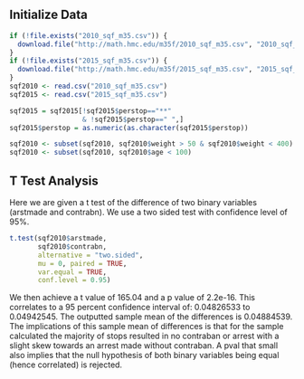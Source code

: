 ## Initialize Data
```r
if (!file.exists("2010_sqf_m35.csv")) {
  download.file("http://math.hmc.edu/m35f/2010_sqf_m35.csv", "2010_sqf_m35.csv")
}
if (!file.exists("2015_sqf_m35.csv")) {
  download.file("http://math.hmc.edu/m35f/2015_sqf_m35.csv", "2015_sqf_m35.csv")
}
sqf2010 <- read.csv("2010_sqf_m35.csv")
sqf2015 <- read.csv("2015_sqf_m35.csv")

sqf2015 = sqf2015[!sqf2015$perstop=="**"
                  & !sqf2015$perstop==" ",]
sqf2015$perstop = as.numeric(as.character(sqf2015$perstop))

sqf2010 <- subset(sqf2010, sqf2010$weight > 50 & sqf2010$weight < 400)
sqf2010 <- subset(sqf2010, sqf2010$age < 100)
```

## T Test Analysis
Here we are given a t test of the difference of two binary variables (arstmade and contrabn). We use a two sided test with confidence level of 95%. 

```r
t.test(sqf2010$arstmade,
       sqf2010$contrabn,
       alternative = "two.sided",
       mu = 0, paired = TRUE,
       var.equal = TRUE,
       conf.level = 0.95)
```

We then achieve a t value of 165.04 and a p value of 2.2e-16. This correlates to a 95 percent confidence interval of: 0.04826533 to 0.04942545. The outputted sample mean of the differences is 0.04884539. The implications of this sample mean of differences is that for the sample calculated the majority of stops resulted in no contraban or arrest with a slight skew towards an arrest made without contraban. A pval that small also implies that the null hypothesis of both binary variables being equal (hence correlated) is rejected.
